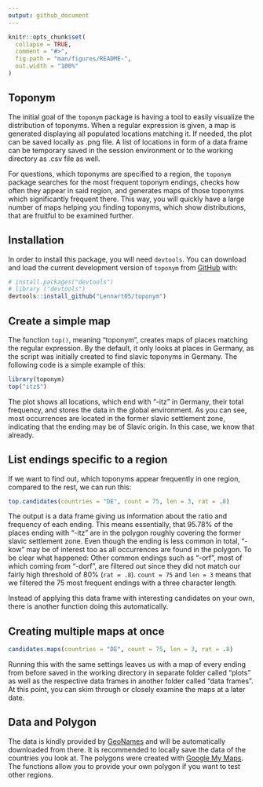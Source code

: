 ```yaml
---
output: github_document
---
```


<!-- README.md is generated from README.Rmd. Please edit that file -->

```r
knitr::opts_chunk$set(
  collapse = TRUE,
  comment = "#>",
  fig.path = "man/figures/README-",
  out.width = "100%"
)
```

## Toponym

<!-- badges: start -->
<!-- badges: end -->

The initial goal of the `toponym` package is having a tool to easily visualize the distribution of toponyms. When a regular expression is given, a map is generated displaying all populated locations matching it. If needed, the plot can be saved locally as .png file. A list of locations in form of a data frame can be temporary saved in the session environment or to the working directory as .csv file as well.

For questions, which toponyms are specified to a region, the `toponym` package searches for the most frequent toponym endings, checks how often they appear in said region, and generates maps of those toponyms which significantly frequent there. This way, you will quickly have a large number of maps helping you finding toponyms, which show distributions, that are fruitful to be examined further.

## Installation
In order to install this package, you will need `devtools`. You can download and load the current development version of `toponym` from [GitHub](https://github.com/Lennart05/toponym) with:

``` r
# install.packages("devtools")
# library ("devtools")
devtools::install_github("Lennart05/toponym")
```

## Create a simple map

The function `top()`, meaning "toponym", creates maps of places matching the regular expression. By the default, it only looks at places in Germany, as the script was initially created to find slavic toponyms in Germany. The following code is a simple example of this:

```r
library(toponym)
top("itz$") 

```

The plot shows all locations, which end with "-itz" in Germany, their total frequency, and stores the data in the global environment. As you can see, most occurrences are located in the former slavic settlement zone, indicating that the ending may be of Slavic origin. In this case, we know that already.

## List endings specific to a region

If we want to find out, which toponyms appear frequently in one region, compared to the rest, we can run this:

```r
top.candidates(countries = "DE", count = 75, len = 3, rat = .8)
```

The output is a data frame giving us information about the ratio and frequency of each ending. This means essentially, that 95.78% of the places ending with "-itz" are in the polygon roughly covering the former slavic settlement zone. Even though the ending is less common in total, "-kow" may be of interest too as all occurrences are found in the polygon. To be clear what happened: Other common endings such as "-orf", most of which coming from "-dorf", are filtered out since they did not match our fairly high threshold of 80% (`rat = .8`). `count = 75` and `len = 3` means that we filtered the 75 most frequent endings with a three character length. 

Instead of applying this data frame with interesting candidates on your own, there is another function doing this automatically. 


## Creating multiple maps at once

```r
candidates.maps(countries = "DE", count = 75, len = 3, rat = .8)
```

Running this with the same settings leaves us with a map of every ending from before saved in the working directory in separate folder called "plots" as well as the respective data frames in another folder called "data frames". At this point, you can skim through or closely examine the maps at a later date.


## Data and Polygon

The data is kindly provided by [GeoNames](https://www.geonames.org/) and will be automatically downloaded from there. It is recommended to locally save the data of the countries you look at. The polygons were created with [Google My Maps](https://www.google.com/maps/about/mymaps/). The functions allow you to provide your own polygon if you want to test other regions.



